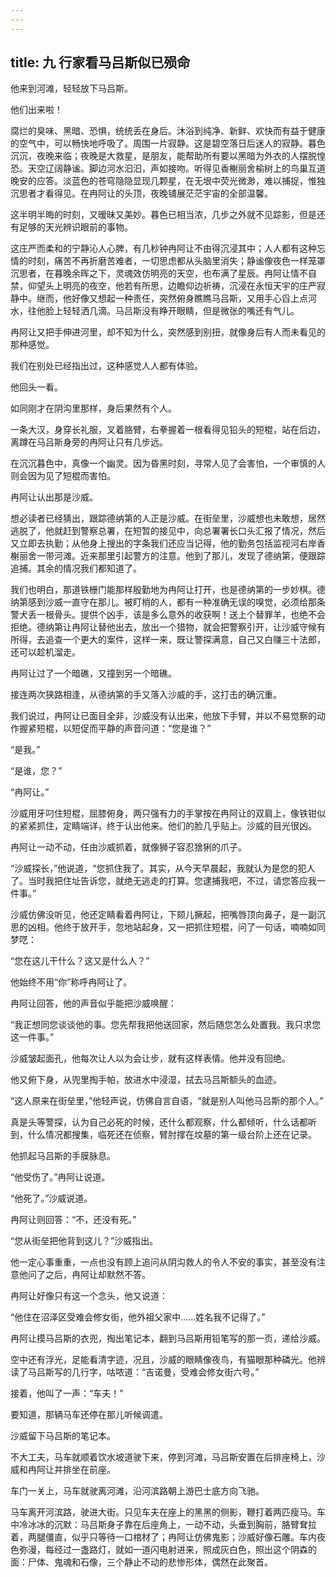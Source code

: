 ```yaml
---
---
---
```

title: 九 行家看马吕斯似已殒命
---





他来到河滩，轻轻放下马吕斯。

他们出来啦！

腐烂的臭味、黑暗、恐惧，统统丢在身后。沐浴到纯净、新鲜、欢快而有益于健康的空气中，可以畅快地呼吸了。周围一片寂静。这是碧空落日后迷人的寂静。暮色沉沉，夜晚来临；夜晚是大救星，是朋友，能帮助所有要以黑暗为外衣的人摆脱惶恐。天空辽阔静谧。脚边河水汩汩，声如接吻。听得见香榭丽舍榆树上的鸟巢互道晚安的应答。淡蓝色的苍穹隐隐显现几颗星，在无垠中荧光微渺，难以捕捉，惟独沉思者才看得见。在冉阿让的头顶，夜晚铺展茫茫宇宙的全部温馨。

这半明半晦的时刻，又暧昧又美妙。暮色已相当浓，几步之外就不见踪影，但是还有足够的天光辨识眼前的事物。

这庄严而柔和的宁静沁人心脾，有几秒钟冉阿让不由得沉浸其中；人人都有这种忘情的时刻，痛苦不再折磨苦难者，一切思虑都从头脑里消失；静谧像夜色一样笼罩沉思者，在暮晚余晖之下，灵魂效仿明亮的天空，也布满了星辰。冉阿让情不自禁，仰望头上明亮的夜空，他若有所思，边瞻仰边祈祷，沉浸在永恒天宇的庄严寂静中。继而，他好像又想起一种责任，突然俯身瞧瞧马吕斯，又用手心舀上点河水，往他脸上轻轻洒几滴。马吕斯没有睁开眼睛，但是微张的嘴还有气儿。

冉阿让又把手伸进河里，却不知为什么，突然感到别扭，就像身后有人而未看见的那种感觉。

我们在别处已经指出过，这种感觉人人都有体验。

他回头一看。

如同刚才在阴沟里那样，身后果然有个人。

一条大汉，身穿长礼服，叉着胳臂，右拳握着一根看得见铅头的短棍，站在后边，离蹲在马吕斯身旁的冉阿让只有几步远。

在沉沉暮色中，真像一个幽灵。因为昏黑时刻，寻常人见了会害怕，一个审慎的人则会因为见了短棍而害怕。

冉阿让认出那是沙威。

想必读者已经猜出，跟踪德纳第的人正是沙威。在街垒里，沙威想也未敢想，居然逃脱了，他就赶到警察总署，在短暂的接见中，向总署署长口头汇报了情况，然后又立即去执勤；从他身上搜出的字条我们还应当记得，他的勤务包括监视河右岸香榭丽舍一带河滩。近来那里引起警方的注意。他到了那儿，发现了德纳第，便跟踪追捕。其余的情况我们都知道了。

我们也明白，那道铁栅门能那样殷勤地为冉阿让打开，也是德纳第的一步妙棋。德纳第感到沙威一直守在那儿。被盯梢的人，都有一种准确无误的嗅觉，必须给那条警犬丢一根骨头。提供个凶手，该是多么意外的收获啊！送上个替罪羊，也绝不会拒绝。德纳第让冉阿让替他出去，放出一个猎物，就会把警察引开，让沙威守候有所得，去追查一个更大的案件，这样一来，既让警探满意，自己又白赚三十法郎，还可以趁机溜走。

冉阿让过了一个暗礁，又撞到另一个暗礁。

接连两次狭路相逢，从德纳第的手又落入沙威的手，这打击的确沉重。

我们说过，冉阿让已面目全非，沙威没有认出来，他放下手臂，并以不易觉察的动作握紧短棍，以短促而平静的声音问道：“您是谁？”

“是我。”

“是谁，您？”

“冉阿让。”

沙威用牙叼住短棍，屈膝俯身，两只强有力的手掌按在冉阿让的双肩上，像铁钳似的紧紧抓住，定睛端详，终于认出他来。他们的脸几乎贴上。沙威的目光很凶。

冉阿让一动不动，任由沙威抓着，就像狮子容忍猞猁的爪子。

“沙威探长，”他说道，“您抓住我了。其实，从今天早晨起，我就认为是您的犯人了。当时我把住址告诉您，就绝无逃走的打算。您逮捕我吧，不过，请您答应我一件事。”

沙威仿佛没听见，他还定睛看着冉阿让，下颏儿撅起，把嘴唇顶向鼻子，是一副沉思的凶相。他终于放开手，忽地站起身，又一把抓住短棍，问了一句话，喃喃如同梦呓：

“您在这儿干什么？这又是什么人？”

他始终不用“你”称呼冉阿让了。

冉阿让回答，他的声音似乎能把沙威唤醒：

“我正想同您谈谈他的事。您先帮我把他送回家，然后随您怎么处置我。我只求您这一件事。”

沙威皱起面孔，他每次让人以为会让步，就有这样表情。他并没有回绝。

他又俯下身，从兜里掏手帕，放进水中浸湿，拭去马吕斯额头的血迹。

“这人原来在街垒里，”他轻声说，仿佛自言自语，“就是别人叫他马吕斯的那个人。”

真是头等警探，认为自己必死的时候，还什么都观察，什么都倾听，什么话都听到，什么情况都搜集，临死还在侦察，臂肘撑在坟墓的第一级台阶上还在记录。

他抓起马吕斯的手膜脉息。

“他受伤了。”冉阿让说道。

“他死了。”沙威说道。

冉阿让则回答：“不，还没有死。”

“您从街垒把他背到这儿？”沙威指出。

他一定心事重重，一点也没有顾上追问从阴沟救人的令人不安的事实，甚至没有注意他问了之后，冉阿让却默然不答。

冉阿让好像只有这一个念头，他又说道：

“他住在沼泽区受难会修女街，他外祖父家中……姓名我不记得了。”

冉阿让摸马吕斯的衣兜，掏出笔记本，翻到马吕斯用铅笔写的那一页，递给沙威。

空中还有浮光，足能看清字迹，况且，沙威的眼睛像夜鸟，有猫眼那种磷光。他辨读了马吕斯写的几行字，咕哝道：“吉诺曼，受难会修女街六号。”

接着，他叫了一声：“车夫！”

要知道，那辆马车还停在那儿听候调遣。

沙威留下马吕斯的笔记本。

不大工夫，马车就顺着饮水坡道驶下来，停到河滩，马吕斯安置在后排座椅上，沙威和冉阿让并排坐在前座。

车门一关上，马车就驶离河滩，沿河滨路朝上游巴士底方向飞驰。

马车离开河滨路，驶进大街。只见车夫在座上的黑黑的侧影，鞭打着两匹瘦马。车中冷冰冰的沉默：马吕斯身子靠在后座角上，一动不动，头垂到胸前，胳臂耷拉着，两腿僵直，似乎只等待一口棺材了；冉阿让仿佛鬼影；沙威好像石雕。车内夜色弥漫，每经过一盏路灯，就如一道闪电射进来，照成灰白色，照出这个阴森的面：尸体、鬼魂和石像，三个静止不动的悲惨形体，偶然在此聚首。
